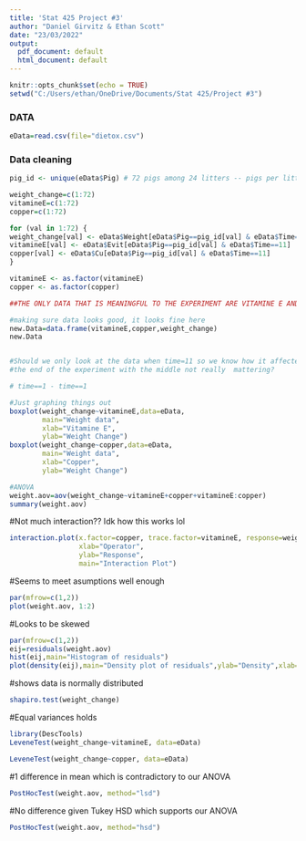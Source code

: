 ---
title: 'Stat 425 Project #3'
author: "Daniel Girvitz & Ethan Scott"
date: "23/03/2022"
output:
  pdf_document: default
  html_document: default
---

```{r setup, include=FALSE}
knitr::opts_chunk$set(echo = TRUE)
setwd("C:/Users/ethan/OneDrive/Documents/Stat 425/Project #3")
```

### DATA

```{r}
eData=read.csv(file="dietox.csv")
```

### Data cleaning

```{r}

pig_id <- unique(eData$Pig) # 72 pigs among 24 litters -- pigs per litter better be 3!!!

weight_change=c(1:72)
vitamineE=c(1:72)
copper=c(1:72)

for (val in 1:72) {
weight_change[val] <- eData$Weight[eData$Pig==pig_id[val] & eData$Time==11]-eData$Start[eData$Pig==pig_id[val] & eData$Time==11]
vitamineE[val] <- eData$Evit[eData$Pig==pig_id[val] & eData$Time==11]
copper[val] <- eData$Cu[eData$Pig==pig_id[val] & eData$Time==11]
}

vitamineE <- as.factor(vitamineE)
copper <- as.factor(copper)

##THE ONLY DATA THAT IS MEANINGFUL TO THE EXPERIMENT ARE VITAMINE E AND COPPER

#making sure data looks good, it looks fine here
new.Data=data.frame(vitamineE,copper,weight_change)
new.Data


#Should we only look at the data when time=11 so we know how it affected them at
#the end of the experiment with the middle not really  mattering?

# time==1 - time==1

```

```{r}
#Just graphing things out
boxplot(weight_change~vitamineE,data=eData, 
        main="Weight data",
        xlab="Vitamine E", 
        ylab="Weight Change")
boxplot(weight_change~copper,data=eData, 
        main="Weight data",
        xlab="Copper", 
        ylab="Weight Change")
```

```{r}
#ANOVA
weight.aov=aov(weight_change~vitamineE+copper+vitamineE:copper)
summary(weight.aov)
```

#Not much interaction?? Idk how this works lol

```{r}
interaction.plot(x.factor=copper, trace.factor=vitamineE, response=weight_change,col=1:20, 
                 xlab="Operator", 
                 ylab="Response", 
                 main="Interaction Plot")
```

#Seems to meet asumptions well enough

```{r}
par(mfrow=c(1,2))
plot(weight.aov, 1:2)
```

#Looks to be skewed

```{r}
par(mfrow=c(1,2))
eij=residuals(weight.aov)
hist(eij,main="Histogram of residuals")
plot(density(eij),main="Density plot of residuals",ylab="Density",xlab="Residuals")
```

#shows data is normally distributed

```{r}
shapiro.test(weight_change)
```

#Equal variances holds

```{r}
library(DescTools)
LeveneTest(weight_change~vitamineE, data=eData)
```

```{r}
LeveneTest(weight_change~copper, data=eData)
```

#1 difference in mean which is contradictory to our ANOVA

```{r}
PostHocTest(weight.aov, method="lsd")
```

#No difference given Tukey HSD which supports our ANOVA

```{r}
PostHocTest(weight.aov, method="hsd")
```

